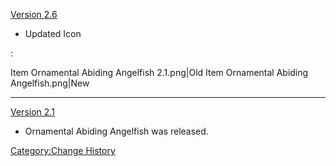 [[Version 2.6]]
* Updated Icon
:<gallery>
Item Ornamental Abiding Angelfish 2.1.png|Old
Item Ornamental Abiding Angelfish.png|New
</gallery>
----
[[Version 2.1]]
* Ornamental Abiding Angelfish was released.
<noinclude>[[Category:Change History]]</noinclude>